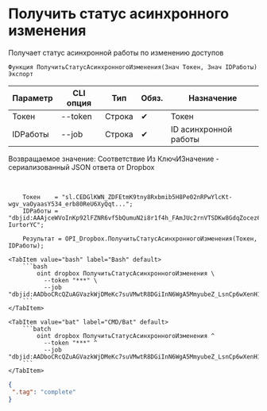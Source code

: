 ﻿---
sidebar_position: 5
---


# Получить статус асинхронного изменения
 Получает статус асинхронной работы по изменению доступов



`Функция ПолучитьСтатусАсинхронногоИзменения(Знач Токен, Знач IDРаботы) Экспорт`

  | Параметр | CLI опция | Тип | Обяз. | Назначение |
  |-|-|-|-|-|
  | Токен | --token | Строка | &#x2714; | Токен |
  | IDРаботы | --job | Строка | &#x2714; | ID асинхронной работы |

  
  Возвращаемое значение:   Соответствие Из КлючИЗначение - сериализованный JSON ответа от Dropbox

<br/>




```bsl title="Пример использования для 1С:Предприятие/OneScript"
    Токен    = "sl.CEDGlKWN_ZDFEtmK9tny8Rxbmib5H8Pe02nRPwYlcKt-wgv_vaOyaasY534_erb80ReU6XyQqt...";
    IDРаботы = "dbjid:AAAjceWVoInKp92lFZNR6vf5bQumuN2i8r1f4h_FAmJUc2rnVTSDKw8GdqZocez6XUkwhc3HC2JBru0-IurtorYC";

    Результат = OPI_Dropbox.ПолучитьСтатусАсинхронногоИзменения(Токен, IDРаботы);
```
    

 <Tabs>
  
    <TabItem value="bash" label="Bash" default>
        ```bash
            oint dropbox ПолучитьСтатусАсинхронногоИзменения \
              --token "***" \
              --job "dbjid:AADboCRcQZuAGVazkWjDMeKc7suVMwtR8DGiInN6WgA5MmyubeZ_LsnCp6wXenH1gD_kHeHt6a0En2AgEgy0B5eK"
        ```
    </TabItem>
  
    <TabItem value="bat" label="CMD/Bat" default>
        ```batch
            oint dropbox ПолучитьСтатусАсинхронногоИзменения ^
              --token "***" ^
              --job "dbjid:AADboCRcQZuAGVazkWjDMeKc7suVMwtR8DGiInN6WgA5MmyubeZ_LsnCp6wXenH1gD_kHeHt6a0En2AgEgy0B5eK"
        ```
    </TabItem>
</Tabs>


```json title="Результат"
{
 ".tag": "complete"
}
```
